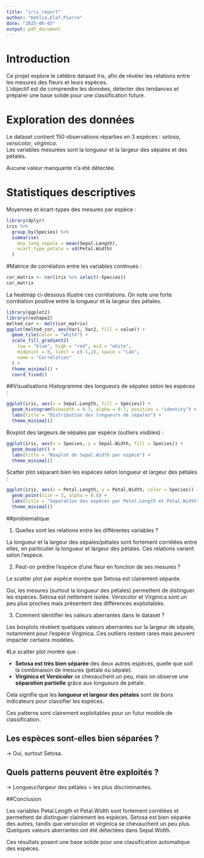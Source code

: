 ---
title: "iris_report"
author: "Dehlia,Elaf,Pierre"
date: "2025-06-05"
output: pdf_document
---

# Introduction

Ce projet explore le célèbre dataset Iris, afin de révéler les relations entre les mesures des fleurs et leurs espèces.  
L’objectif est de comprendre les données, détecter des tendances et préparer une base solide pour une classification future.

# Exploration des données

Le dataset contient 150 observations réparties en 3 espèces : *setosa*, *versicolor*, *virginica*.  
Les variables mesurées sont la longueur et la largeur des sépales et des pétales.

Aucune valeur manquante n’a été détectée.

# Statistiques descriptives

Moyennes et écart-types des mesures par espèce :

```{r}
library(dplyr)
iris %>%
  group_by(Species) %>%
  summarise(
    moy_long_sepale = mean(Sepal.Length),
    ecart_type_petale = sd(Petal.Width)
  )
```
#Matrice de corrélation entre les variables continues :
```{r}
cor_matrix <- cor(iris %>% select(-Species))
cor_matrix
```
La heatmap ci-dessous illustre ces corrélations. On note une forte corrélation positive entre la longueur et la largeur des pétales.
```{r}
library(ggplot2)
library(reshape2)
melted_cor <- melt(cor_matrix)
ggplot(melted_cor, aes(Var1, Var2, fill = value)) +
  geom_tile(color = "white") +
  scale_fill_gradient2(
    low = "blue", high = "red", mid = "white",
    midpoint = 0, limit = c(-1,1), space = "Lab",
    name = "Corrélation"
  ) +
  theme_minimal() +
  coord_fixed()
```
##Visualisations
Histogramme des longueurs de sépales selon les espèces :
```{r}
ggplot(iris, aes(x = Sepal.Length, fill = Species)) +
  geom_histogram(binwidth = 0.3, alpha = 0.7, position = "identity") +
  labs(title = "Distribution des longueurs de sépales") +
  theme_minimal()
```
Boxplot des largeurs de sépales par espèce (outliers visibles) :
```{r}
ggplot(iris, aes(x = Species, y = Sepal.Width, fill = Species)) +
  geom_boxplot() +
  labs(title = "Boxplot de Sepal.Width par espèce") +
  theme_minimal()
```
Scatter plot séparant bien les espèces selon longueur et largeur des pétales :
```{r}
ggplot(iris, aes(x = Petal.Length, y = Petal.Width, color = Species)) +
  geom_point(size = 3, alpha = 0.8) +
  labs(title = "Séparation des espèces par Petal.Length et Petal.Width") +
  theme_minimal()
```
##problematique

1. Quelles sont les relations entre les différentes variables ?


La longueur et la largeur des sépales/pétales sont fortement corrélées entre elles, en particulier la longueur et largeur des pétales. Ces relations varient selon l'espèce.

2. Peut-on prédire l’espèce d’une fleur en fonction de ses mesures ?

Le scatter plot par espèce montre que Setosa est clairement séparée.

Oui, les mesures (surtout la longueur des pétales) permettent de distinguer les espèces.
Setosa est nettement isolée. Versicolor et Virginica sont un peu plus proches mais présentent des différences exploitables.

3. Comment identifier les valeurs aberrantes dans le dataset ?

Les boxplots révèlent quelques valeurs aberrantes sur la largeur de sépale, notamment pour l’espèce Virginica. Ces outliers restent rares mais peuvent impacter certains modèles.

#Le scatter plot montre que :

- **Setosa est très bien séparée** des deux autres espèces, quelle que soit la combinaison de mesures (pétale ou sépale).
- **Virginica et Versicolor** se chevauchent un peu, mais on observe une **séparation partielle** grâce aux longueurs de pétale.

 Cela signifie que les **longueur et largeur des pétales** sont de bons indicateurs pour classifier les espèces.

Ces patterns sont clairement exploitables pour un futur modèle de classification.

## Les espèces sont-elles bien séparées ?
→ Oui, surtout Setosa.

## Quels patterns peuvent être exploités ?
→ Longueur/largeur des pétales = les plus discriminantes.

##Conclusion

Les variables Petal.Length et Petal.Width sont fortement corrélées et permettent de distinguer clairement les espèces.
Setosa est bien séparée des autres, tandis que versicolor et virginica se chevauchent un peu plus.
Quelques valeurs aberrantes ont été détectées dans Sepal.Width.

Ces résultats posent une base solide pour une classification automatique des espèces.




